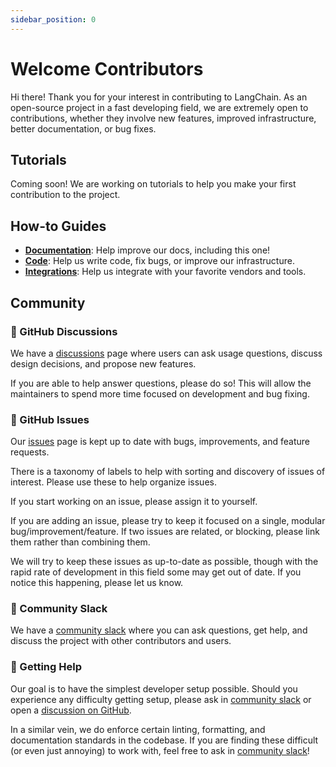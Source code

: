 ```yaml
---
sidebar_position: 0
---
```

# Welcome Contributors

Hi there! Thank you for your interest in contributing to LangChain.
As an open-source project in a fast developing field, we are extremely open to contributions, whether they involve new features, improved infrastructure, better documentation, or bug fixes.

## Tutorials

Coming soon! We are working on tutorials to help you make your first contribution to the project.

## How-to Guides

- [**Documentation**](/docs/contributing/documentation/): Help improve our docs, including this one!
- [**Code**](/docs/contributing/code/): Help us write code, fix bugs, or improve our infrastructure.
- [**Integrations**](integrations.mdx): Help us integrate with your favorite vendors and tools.

## Community

### 💭 GitHub Discussions

We have a [discussions](https://github.com/langchain-ai/langchain/discussions) page where users can ask usage questions, discuss design decisions, and propose new features.

If you are able to help answer questions, please do so! This will allow the maintainers to spend more time focused on development and bug fixing.

### 🚩 GitHub Issues

Our [issues](https://github.com/langchain-ai/langchain/issues) page is kept up to date with bugs, improvements, and feature requests.

There is a taxonomy of labels to help with sorting and discovery of issues of interest. Please use these to help organize issues.

If you start working on an issue, please assign it to yourself.

If you are adding an issue, please try to keep it focused on a single, modular bug/improvement/feature.
If two issues are related, or blocking, please link them rather than combining them.

We will try to keep these issues as up-to-date as possible, though
with the rapid rate of development in this field some may get out of date.
If you notice this happening, please let us know.

### 📢 Community Slack

We have a [community slack](https://www.langchain.com/join-community) where you can ask questions, get help, and discuss the project with other contributors and users.

### 🙋 Getting Help

Our goal is to have the simplest developer setup possible. Should you experience any difficulty getting setup, please
ask in [community slack](https://www.langchain.com/join-community) or open a [discussion on GitHub](https://github.com/langchain-ai/langchain/discussions).

In a similar vein, we do enforce certain linting, formatting, and documentation standards in the codebase.
If you are finding these difficult (or even just annoying) to work with, feel free to ask in [community slack](https://www.langchain.com/join-community)!
